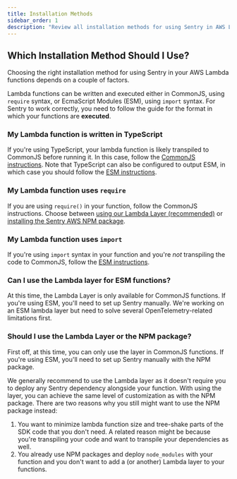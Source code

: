 ```yaml
---
title: Installation Methods
sidebar_order: 1
description: "Review all installation methods for using Sentry in AWS Lambda functions"
---
```


## Which Installation Method Should I Use?

Choosing the right installation method for using Sentry in your AWS Lambda functions depends on a couple of factors.

Lambda functions can be written and executed either in CommonJS, using `require` syntax, or EcmaScript Modules (ESM), using `import` syntax.
For Sentry to work correctly, you need to follow the guide for the format in which your functions are **executed**.

### My Lambda function is written in TypeScript

If you're using TypeScript, your lambda function is likely transpiled to CommonJS before running it. In this case, follow the [CommonJS instructions](#my-lambda-function-uses-require).
Note that TypeScript can also be configured to output ESM, in which case you should follow the [ESM instructions](#my-lambda-function-uses-import).

### My Lambda function uses `require`

If you are using `require()` in your function, follow the CommonJS instructions. Choose between [using our Lambda Layer (recommended)](./install/layer__v9.x) or [installing the Sentry AWS NPM package](./install/npm__v9.x).

### My Lambda function uses `import`

If you're using `import` syntax in your function and you're _not_ transpiling the code to CommonJS, follow the [ESM instructions](./install/esm-npm__v9.x).

### Can I use the Lambda layer for ESM functions?

At this time, the Lambda Layer is only available for CommonJS functions. If you're using ESM, you'll need to set up Sentry manually.
We're working on an ESM lambda layer but need to solve several OpenTelemetry-related limitations first.

### Should I use the Lambda Layer or the NPM package?

First off, at this time, you can only use the layer in CommonJS functions. If you're using ESM, you'll need to set up Sentry manually with the NPM package.

We generally recommend to use the Lambda layer as it doesn't require you to deploy any Sentry dependency alongside your function.
With using the layer, you can achieve the same level of customization as with the NPM package.
There are two reasons why you still might want to use the NPM package instead:

1. You want to minimize lambda function size and tree-shake parts of the SDK code that you don't need. A related reason might be because you're transpiling your code and want to transpile your dependencies as well.
2. You already use NPM packages and deploy `node_modules` with your function and you don't want to add a (or another) Lambda layer to your functions.
